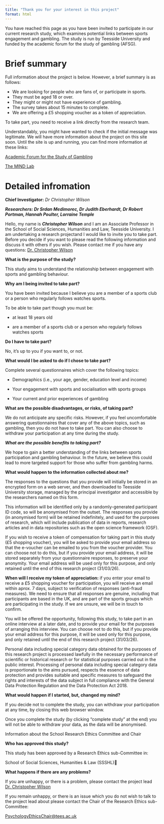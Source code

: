 ```yaml
---
title: "Thank you for your interest in this project"
format: html
---
```


You have reached this page as you have been invited to participate in our current research study, which examines potential links between sports engagement and gambling. The study is run by Teesside University and funded by the academic forum for the study of gambling (AFSG). 


# Brief summary
Full information about the project is below. However, a brief summary is as follows:

- We are looking for people who are fans of, or participate in sports.
- They must be aged 18 or over.
- They might or might not have experience of gambling.
- The survey takes about 15 minutes to complete.
- We are offering a £5 shopping voucher as a token of appreciation.

To take part, you need to receive a link directly from the research team.

Understandably, you might have wanted to check if the initial message was legitimate. We will have more information about the project on this site soon. Until the site is up and running, you can find more information at these links:

[Academic Forum for the Study of Gambling](https://afsg.org/2025/04/30/exploratory-grant-award-winners-2025/)

[The MIND Lab](https://www.themindlab.uk)

# Detailed infromation

**Chief Investigator:** _Dr Christopher Wilson_

_**Researchers: Dr Srdan Medimorec, Dr Judith Eberhardt, Dr Robert Portman, Hannah Poulter, Lorraine Temple**_

Hello, my name is _**Christopher Wilson**_ and I am an Associate Professor in the School of Social Sciences, Humanities and Law, Teesside University. I am undertaking a research projectand I would like to invite you to take part. Before you decide if you want to please read the following information and discuss it with others if you wish. Please contact me if you have any questions: [Dr. Christopher Wilson](mailto:christopher.wilson@tees.ac.uk?subject=Research Participation Query)

**What is the purpose of the study?**

This study aims to understand the relationship between engagement with sports and gambling behaviour.

**Why am I being invited to take part?**

You have been invited because I believe you are a member of a sports club or a person who regularly follows watches sports.

To be able to take part though you must be:

- at least 18 years old

- are a member of a sports club or a person who regularly follows watches sports

**Do I have to take part?**

No, it’s up to you if you want to, or not.

**What would I be asked to do if I chose to take part?**

Complete several questionnaires which cover the following topics:

*   Demographics (i.e., your age, gender, education level and income)
    
*   Your engagement with sports and socialisation with sports groups
    
*   Your current and prior experiences of gambling
    

**What are the possible disadvantages, or risks, of taking part?**

We do not anticipate any specific risks. However, if you feel uncomfortable answering questionnaires that cover any of the above topics, such as gambling, then you do not have to take part. You can also choose to withdraw your participation at any time during the study.

_**What are the possible benefits to taking part?**_

We hope to gain a better understanding of the links between sports participation and gambling behaviour. In the future, we believe this could lead to more targeted support for those who suffer from gambling harms.

**What would happen to the information collected about me?**

The responses to the questions that you provide will initially be stored in an encrypted form on a web server, and then downloaded to Teesside University storage, managed by the principal investigator and accessible by the researchers named on this form.

This information will be identified only by a randomly-generated participant ID code, so will be anonymised from the outset. The responses you provide (in anonymised form) will be retained indefinitely, and used for the purposes of research, which will include publication of data in reports, research articles and in data repositories such as the open science framework (OSF).

If you wish to receive a token of compensation for taking part in this study (£5 shopping voucher), you will be asked to provide your email address so that the e-voucher can be emailed to you from the voucher provider. You can choose not to do this, but if you provide your email address, it will be stored separately from your questionnaire responses, to preserve your anonymity. Your email address will be used only for this purpose, and only retained until the end of this research project (31/03/26).

**When will I receive my token of appreciation:** if you enter your email to receive a £5 shopping voucher for participation, you will receive an email within aprox. 7 days, subject to verification of responses (anti-fraud measures). We need to ensure that all responses are genuine, including that participants are based in the UK, and are part of the sports groups which are participating in the study. If we are unsure, we will be in touch to confirm.

You will be offered the opportunity, following this study, to take part in an online interview at a later date, and to provide your email for the purposes of arranging this interview. You can choose not to do this, but if you provide your email address for this purpose, it will be used only for this purpose, and only retained until the end of this research project (31/03/26).

Personal data including special category data obtained for the purposes of this research project is processed lawfully in the necessary performance of scientific or historical research or for statistical purposes carried out in the public interest. Processing of personal data including special category data is proportionate to the aims pursued, respects the essence of data protection and provides suitable and specific measures to safeguard the rights and interests of the data subject in full compliance with the General Data Protection Regulation and the Data Protection Act 2018.

**What would happen if I started, but, changed my mind?**

If you decide not to complete the study, you can withdraw your participation at any time, by closing this web browser window.

Once you complete the study (by clicking “complete study” at the end) you will not be able to withdraw your data, as the data will be anonymised.

Information about the School Research Ethics Committee and Chair

**Who has approved this study?**

This study has been approved by a Research Ethics sub-Committee in:

School of Social Sciences, Humanities & Law (SSSHL)

**What happens if there are any problems?**

If you are unhappy, or there is a problem, please contact the project lead [Dr. Christopher Wilson](mailto:christopher.wilson@tees.ac.uk?subject=Research Participation Query)

If you remain unhappy, or there is an issue which you do not wish to talk to the project lead about please contact the Chair of the Research Ethics sub-Committee:



[PsychologyEthicsChair@tees.ac.uk](mailto:PsychologyEthicsChair@tees.ac.uk)